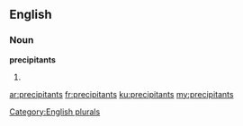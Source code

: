 ==English==

===Noun===
'''precipitants'''

# {{plural of|[[precipitant]]}}

[[Category:English plurals]]

[[ar:precipitants]]
[[fr:precipitants]]
[[ku:precipitants]]
[[my:precipitants]]